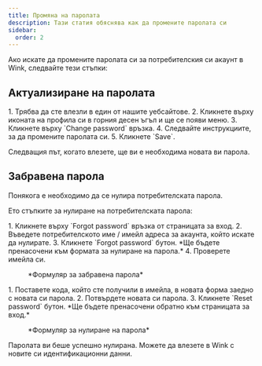 ```yaml
---
title: Промяна на паролата
description: Тази статия обяснява как да промените паролата си
sidebar:
  order: 2
---
```


Ако искате да промените паролата си за потребителския си акаунт в Wink, следвайте тези стъпки:

## Актуализиране на паролата

<Steps>
  1. Трябва да сте влезли в един от нашите уебсайтове.
  2. Кликнете върху иконата на профила си в горния десен ъгъл и ще се появи меню.
  3. Кликнете върху `Change password` връзка.
  4. Следвайте инструкциите, за да промените паролата си.
  5. Кликнете `Save`.
</Steps>


Следващия път, когато влезете, ще ви е необходима новата ви парола.

## Забравена парола

Понякога е необходимо да се нулира потребителската парола.

Ето стъпките за нулиране на потребителската парола:

<Steps>
  1. Кликнете върху `Forgot password` връзка от страницата за вход.
  2. Въведете потребителското име / имейл адреса за акаунта, който искате да нулирате.
  3. Кликнете `Forgot password` бутон. *Ще бъдете пренасочени към формата за нулиране на парола.*
  4. Проверете имейла си.
</Steps>


<figure>
  <CloudinaryImage width="350" height="354" resize="scale" quality="best" alt="Забравена парола" src="academy/forgot-password" errorImage="noimage_opaque_nyrtl0.png" />

  <figcaption>*Формуляр за забравена парола*</figcaption>
</figure>


<Steps>
  1. Поставете кода, който сте получили в имейла, в новата форма заедно с новата си парола.
  2. Потвърдете новата си парола.
  3. Кликнете `Reset password` бутон. *Ще бъдете пренасочени обратно към страницата за вход.*
</Steps>


<figure>
  <CloudinaryImage width="350" height="467" resize="scale" quality="best" alt="Нулиране на парола" src="academy/reset-password" errorImage="noimage_opaque_nyrtl0.png" />

  <figcaption>*Формуляр за нулиране на парола*</figcaption>
</figure>


Паролата ви беше успешно нулирана. Можете да влезете в Wink с новите си идентификационни данни.

